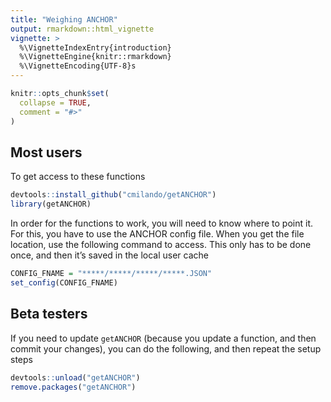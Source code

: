 ```yaml
---
title: "Weighing ANCHOR"
output: rmarkdown::html_vignette
vignette: >
  %\VignetteIndexEntry{introduction}
  %\VignetteEngine{knitr::rmarkdown}
  %\VignetteEncoding{UTF-8}s
---
```


```r
knitr::opts_chunk$set(
  collapse = TRUE,
  comment = "#>"
)
```

## Most users

To get access to these functions

```r
devtools::install_github("cmilando/getANCHOR")
library(getANCHOR)
```

In order for the functions to work, you will need to know where to point it. For this, you have to use the ANCHOR config file. When you get the file location, use the following command to access. This only has to be done once, and then it's saved in the local user cache

```r
CONFIG_FNAME = "*****/*****/*****/*****.JSON"
set_config(CONFIG_FNAME)
```

## Beta testers

If you need to update `getANCHOR` (because you update a function, and then commit your changes), you can do the following, and then repeat the setup steps

```r
devtools::unload("getANCHOR")
remove.packages("getANCHOR")
```

